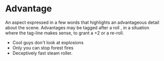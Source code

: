 
# Advantage

An aspect expressed in a few words that highlights an advantageous detail about the scene. Advantages may be tagged after a roll , in a situation where the tag-line makes sense, to grant a +2 or a re-roll.

<Callout emoji="✨" color="pink.700" heading="Example Advantages">
    <ul>
        <li>Cool guys don't look at explosions</li>
        <li> Only you can stop forest fires</li>
        <li>Deceptively fast steam roller.</li>
    </ul>
</Callout>
